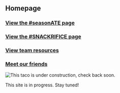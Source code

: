
## <Yellow>Homepage</Yellow>

### <Yellow><NavLink>[View the #seasonATE page](/seasonate)</NavLink></Yellow>

### <Yellow><NavLink>[View the #SNACKRIFICE page](/snackrifice)</NavLink></Yellow>

### <Yellow><NavLink>[View team resources](/resources)</NavLink></Yellow>

### <Yellow><NavLink>[Meet our friends](/friends)</NavLink></Yellow>

<div className="img-box">

![This taco is under construction, check back soon.](https://media.discordapp.net/attachments/755560065645281360/755577280989888562/tacoconstruction.png)

</div>

This site is in progress. Stay tuned!


